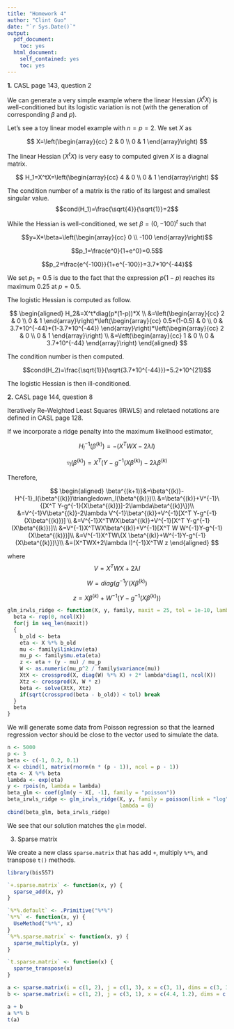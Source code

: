 ```yaml
---
title: "Homework 4"
author: "Clint Guo"
date: "`r Sys.Date()`"
output:
  pdf_document:
    toc: yes
  html_document:
    self_contained: yes
    toc: yes
---
```

<!--
%\VignetteEngine{knitr::rmarkdown}
%\VignetteIndexEntry{Homework 4 vignette}
-->

**1.** CASL page 143, question 2

We can generate a very simple example where the linear Hessian ($X^tX$) is well-conditioned but its logistic variation is not (with the generation of corresponding $\beta$ and $p$). 

Let's see a toy linear model example with $n=p=2$. We set $X$ as

$$
X=\left(\begin{array}{cc}
2 & 0 \\
0 & 1
\end{array}\right)
$$

The linear Hessian ($X^tX$) is very easy to computed given $X$ is a diagnal matrix. 

$$
H_1=X^tX=\left(\begin{array}{cc}
4 & 0 \\
0 & 1
\end{array}\right)
$$

The condition number of a matrix is the ratio of its largest and smallest singular value. 
$$cond(H_1)=\frac{\sqrt{4}}{\sqrt{1}}=2$$

While the Hessian is well-conditioned, we set $\beta=(0, -100)^t$ such that 

$$y=X*\beta=\left(\begin{array}{cc}
0 \\
-100
\end{array}\right)$$

$$p_1=\frac{e^0}{1+e^0}=0.5$$

$$p_2=\frac{e^{-100}}{1+e^{-100}}=3.7*10^{-44}$$

We set $p_1=0.5$ is due to the fact that the expression $p(1-p)$ reaches its maximum $0.25$ at $p=0.5$. 

The logistic Hessian is computed as follow. 

$$
\begin{aligned}
H_2&=X^t*diag(p*(1-p))*X \\
&=\left(\begin{array}{cc}
2 & 0 \\
0 & 1
\end{array}\right)*\left(\begin{array}{cc}
0.5*(1-0.5) & 0 \\
0 & 3.7*10^{-44}*(1-3.7*10^{-44})
\end{array}\right)*\left(\begin{array}{cc}
2 & 0 \\
0 & 1
\end{array}\right) \\
&=\left(\begin{array}{cc}
1 & 0 \\
0 & 3.7*10^{-44}
\end{array}\right)
\end{aligned}
$$

The condition number is then computed. 

$$cond(H_2)=\frac{\sqrt{1}}{\sqrt{3.7*10^{-44}}}=5.2*10^{21}$$

The logistic Hessian is then ill-conditioned. 

**2.** CASL page 144, question 8

Iteratively Re-Weighted Least Squares (IRWLS) and reletaed notations are defined in CASL page 128. 

If we incorporate a ridge penalty into the maximum likelihood estimator, 

$$H^{-1}_l(\beta^{(k)})=-(X^TWX-2\lambda I)$$

$$\triangledown_l(\beta^{(k)})=X^T(Y-g^{-1}(X\beta^{(k)})-2\lambda\beta^{(k)}$$

Therefore, 

$$
\begin{aligned}
\beta^{(k+1)}&=\beta^{(k)}-H^{-1}_l(\beta^{(k)})\triangledown_l(\beta^{(k)})\\
&=\beta^{(k)}+V^{-1}\{[X^T Y-g^{-1}(X\beta^{(k)})]-2\lambda\beta^{(k)}\})\\
&=V^{-1}V\beta^{(k)}-2\lambda V^{-1}\beta^{(k)}+V^{-1}[X^T Y-g^{-1}(X\beta^{(k)})] \\
&=V^{-1}X^TWX\beta^{(k)}+V^{-1}[X^T Y-g^{-1}(X\beta^{(k)})]\\
&=V^{-1}X^TWX\beta^{(k)}+V^{-1}[X^T W W^{-1}Y-g^{-1}(X\beta^{(k)})]\\
&=V^{-1}X^TW\{X \beta^{(k)}+W^{-1}Y-g^{-1}(X\beta^{(k)})\}\\
&=(X^TWX+2\lambda I)^{-1}X^TW z
\end{aligned}
$$

where $$V=X^TWX+2\lambda I$$

$$W=diag(g^{-1})'(X\beta^{(k)})$$

$$z = X \beta^{(k)}+W^{-1}(Y-g^{-1}(X\beta^{(k)}))$$

```r
glm_irwls_ridge <- function(X, y, family, maxit = 25, tol = 1e-10, lambda = 0){
  beta <- rep(0, ncol(X))
  for(j in seq_len(maxit))
  {
    b_old <- beta
    eta <- X %*% b_old
    mu <- family$linkinv(eta)
    mu_p <- family$mu.eta(eta)
    z <- eta + (y - mu) / mu_p
    W <- as.numeric(mu_p^2 / family$variance(mu))
    XtX <- crossprod(X, diag(W) %*% X) + 2* lambda*diag(1, ncol(X))
    Xtz <- crossprod(X, W * z)
    beta <- solve(XtX, Xtz)
    if(sqrt(crossprod(beta - b_old)) < tol) break
  }
  beta 
}
```

We will generate some data from Poisson regression so that the learned regression vector should be close to the vector used to simulate the data. 

```r
n <- 5000
p <- 3
beta <- c(-1, 0.2, 0.1)
X <- cbind(1, matrix(rnorm(n * (p - 1)), ncol = p - 1))
eta <- X %*% beta
lambda <- exp(eta)
y <- rpois(n, lambda = lambda)
beta_glm <- coef(glm(y ~ X[, -1], family = "poisson"))
beta_irwls_ridge <- glm_irwls_ridge(X, y, family = poisson(link = "log"), 
                                    lambda = 0)
cbind(beta_glm, beta_irwls_ridge)
```

We see that our solution matches the `glm` model. 

3. Sparse matrix

We create a new class `sparse.matrix` that has add `+`, multiply `%*%`, and transpose `t()` methods. 

```r
library(bis557)

`+.sparse.matrix` <- function(x, y) {
  sparse_add(x, y)
}

`%*%.default` <- .Primitive("%*%")
`%*%` <- function(x, y) {
  UseMethod("%*%", x)
}
`%*%.sparse.matrix` <- function(x, y) {
  sparse_multiply(x, y)
}

`t.sparse.matrix` <- function(x) {
  sparse_transpose(x)
}

a <- sparse.matrix(i = c(1, 2), j = c(1, 3), x = c(3, 1), dims = c(3, 3))
b <- sparse.matrix(i = c(1, 2), j = c(3, 1), x = c(4.4, 1.2), dims = c(3, 3))

a + b
a %*% b
t(a)
```
